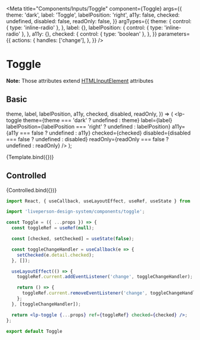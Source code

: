 

<Meta
  title="Components/Inputs/Toggle"
  component={Toggle}
  args={{
    theme: 'dark',
    label: 'Toggle',
    labelPosition: 'right',
    a11y: false,
    checked: undefined,
    disabled: false,
    readOnly: false,
  }}
  argTypes={{
    theme: {
      control: { type: 'inline-radio' },
    },
    label: {},
    labelPosition: {
      control: { type: 'inline-radio' },
    },
    a11y: {},
    checked: {
      control: { type: 'boolean' },
    },
  }}
  parameters={{
    actions: {
      handles: ['change'],
    },
  }}
/>

# Toggle

<ArgsTable of={Toggle} />

**Note:** Those attributes extend [HTMLInputElement](https://www.w3schools.com/tags/tag_input.asp) attributes

## Basic

  theme,
  label,
  labelPosition,
  a11y,
  checked,
  disabled,
  readOnly,
}) => (
  <lp-toggle
    theme={theme === 'dark' ? undefined : theme}
    label={label}
    labelPosition={labelPosition === 'right' ? undefined : labelPosition}
    a11y={a11y === false ? undefined : a11y}
    checked={checked}
    disabled={disabled === false ? undefined : disabled}
    readOnly={readOnly === false ? undefined : readOnly}
  />
);

<Canvas>
  <Story name="Basic">
    {Template.bind({})}
  </Story>
</Canvas>

## Controlled

<Canvas withSource={SourceState.NONE}>
  <Story
    name="Controlled"
    args={{ label: 'Checked', checked: true }}
    parameters={{
      controls: { disable: true },
      actions: { disable: true },
    }}
  >
    {Controlled.bind({})}
  </Story>
</Canvas>

```jsx
import React, { useCallback, useLayoutEffect, useRef, useState } from 'react';

import 'liveperson-design-system/components/toggle';

const Toggle = ({ ...props }) => {
  const toggleRef = useRef(null);

  const [checked, setChecked] = useState(false);

  const toggleChangeHandler = useCallback(e => {
    setChecked(e.detail.checked);
  }, []);

  useLayoutEffect(() => {
    toggleRef.current.addEventListener('change', toggleChangeHandler);

    return () => {
      toggleRef.current.removeEventListener('change', toggleChangeHandler);
    };
  }, [toggleChangeHandler]);

  return <lp-toggle {...props} ref={toggleRef} checked={checked} />;
};

export default Toggle
```
